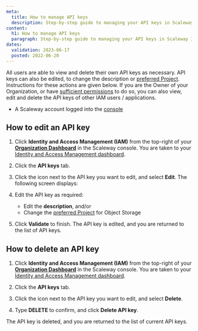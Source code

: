```yaml
---
meta:
  title: How to manage API keys
  description: Step-by-step guide to managing your API keys in Scaleway IAM.
content:
  h1: How to manage API keys
  paragraph: Step-by-step guide to managing your API keys in Scaleway IAM.
dates:
  validation: 2023-06-17
  posted: 2022-06-20
---
```


All users are able to view and delete their own API keys as necessary. API keys can also be edited, to change the description or [preferred Project](/identity-and-access-management/iam/api-cli/using-api-key-object-storage/). Instructions for these actions are given below. If you are the Owner of your Organization, or have [sufficient permissions](/identity-and-access-management/iam/reference-content/permission-sets) to do so, you can also view, edit and delete the API keys of other IAM users / applications.

<Macro id="requirements" />

- A Scaleway account logged into the [console](https://console.scaleway.com)

## How to edit an API key

1. Click **Identity and Access Management (IAM)** from the top-right of your [**Organization Dashboard**](https://console.scaleway.com/organization) in the Scaleway console. You are taken to your [Identity and Access Management dashboard](https://console.scaleway.com/iam/users).
    <Lightbox src="scaleway-iam-users-dashboard.webp" alt="" />

2. Click the **API keys** tab.
3. Click the <Icon name="more" /> icon next to the API key you want to edit, and select **Edit**. The following screen displays:
    <Lightbox src="scaleway-edit-api-key.webp" alt="" />

4. Edit the API key as required:
    - Edit the **description**, and/or
    - Change the [preferred Project](/identity-and-access-management/iam/concepts/#preferred-project) for Object Storage
5. Click **Validate** to finish. The API key is edited, and you are returned to the list of API keys.

## How to delete an API key

1. Click **Identity and Access Management (IAM)** from the top-right of your [**Organization Dashboard**](https://console.scaleway.com/organization) in the Scaleway console. You are taken to your [Identity and Access Management dashboard](https://console.scaleway.com/iam/users).
    <Lightbox src="scaleway-iam-users-dashboard.webp" alt="" />

2. Click the **API keys** tab.
3. Click the <Icon name="more" /> icon next to the API key you want to edit, and select **Delete**.
4. Type **DELETE** to confirm, and click **Delete API key**.

The API key is deleted, and you are returned to the list of current API keys.


